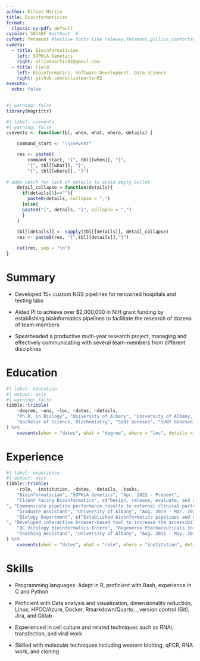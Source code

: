 ---
author: Elliot Martin
title: Bioinformatician
format:
  classic-cv-pdf: default
cvcolor: 58748F #without `#`
cvfont: fetamont #texlive fonts like raleway,fetamont,gillius,comfortaa
cvmeta:
  - title: Bioinformatician
    left: SOPHiA Genetics
    right: elliotmartin92@gmail.com
  - title: Field
    left: Bioinformatics, Software Development, Data Science
    right: github.com/elliotmartin92
execute:
  echo: false
---

```{r setup}
#| warning: false
library(magrittr)
```

```{r}
#| label: cvevents
#| warning: false
cvevents <- function(tbl, when, what, where, details) {

    command_start <- "\\cvevent"

    res <- paste0(
        command_start, "{", tbl[[when]], "}", 
        "{", tbl[[what]], "}",
        "{", tbl[[where]], "}")
    
# adds catch for lack of details to avoid empty bullet
    detail_collapse = function(details){
      if(details[1]==""){
        paste0(details, collapse = ",")
      }else{
      paste0("{", details, "}", collapse = ",")
      }
    }
    
    tbl[[details]] <- sapply(tbl[[details]], detail_collapse)
    res <- paste0(res, "{",tbl[[details]],"}")

    cat(res, sep = "\n")
}
```

# Summary

* Developed 15+ custom NGS pipelines for renowned hospitals and testing labs

* Aided PI to achieve over $2,000,000 in NIH grant funding by establishing bioinformatics pipelines
to facilitate the research of dozens of team-members

* Spearheaded a productive multi-year research project, managing and effectively communicating
with several team-members from different disciplines

# Education

```{r}
#| label: education
#| output: asis
#| warning: false
tibble::tribble(
    ~degree, ~uni, ~loc, ~dates, ~details,
    "Ph.D. in Biology", "University of Albany", "University of Albany, Albany, NY", "Aug. 2015 - Mar. 2022", c("Thesis: Post-transcriptional control underlies germline stem cell differentiation and entry into meiosis in the female Drosophila"),
    "Bachelor of Science, Biochemistry", "SUNY Geneseo", "SUNY Geneseo, Geneseo, NY", "Aug. 2011 - May. 2015", c("")
) %>%
    cvevents(when = "dates", what = "degree", where = "loc", details = "details")
```
# Experience

```{r}
#| label: experience
#| output: asis
tibble::tribble(
    ~role, ~institution, ~dates, ~details, ~tasks,
    "Bioinformatician", "SOPHiA Genetics", "Apr. 2022 - Present",
    "Client Facing Bioinformatics", c("Design, release, evaluate, and document targeted gene panels and analysis pipelines to effectively identify clinically relevant genomic alterations", "Analyze and summarize various types of NGS data to clients (e.g., SNPs/INDELs, CNV, RNA fusion, and PGx alleles)
", "Communicate pipeline performance results to external clinical partners"),
    "Graduate Assistant", "University of Albany", "Aug. 2019 - Mar. 2022",
    "Biology Department", c("Established bioinformatics pipelines and scripts that are utilized by non-programmers to allow dozens of team-members to rapidly process data
", "Developed interactive browser-based tool to increase the accessibility of bulk RNA-seq and single-cell seq data"),
    "QC Virology Bioinformatics Intern", "Regeneron Pharmaceuticals Inc.", "Jun. - Aug. 2020", "Regeneron Pharmaceuticals Inc.", c("Established bioinformatics pipelines for Nanopore direct RNA-seq for differential gene expression and differential isoform usage", "Developed an R Shiny application for non-bioinformaticians to process their data"),
    "Teaching Assistant", "University of Albany", "Aug. 2015 - May. 2019", "Department of Biology", c("Taught basic introductory lab skills to undergraduates and distilled principles of genetics and fostered discussions on genetics and ethics"),
) %>%
    cvevents(when = "dates", what = "role", where = "institution", details = "tasks")
```

# Skills
* Programming languages: Adept in R, proficient with Bash, experience in C and Python

* Proficient with Data analysis and visualization, dimensionality reduction, Linux, HPCC/Azure, Docker, Rmarkdown/Quarto, \LaTeX, version control (Git), Jira, and Gitlab

* Experienced in cell culture and related techniques such as RNAi, transfection, and viral work

* Skilled with molecular techniques including western blotting, qPCR, RNA work, and cloning

